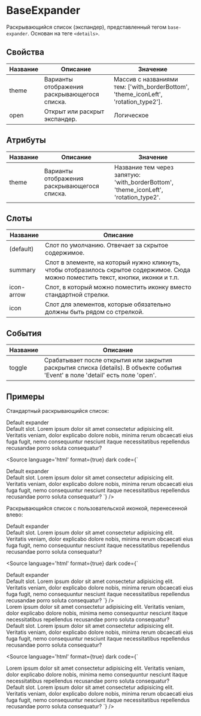 
# BaseExpander

Раскрывающийся список (экспандер), представленный тегом `base-expander`. Основан на теге `<details>`.

## Свойства

| Название | Описание                                     | Значение                                                                            |
|----------|----------------------------------------------|-------------------------------------------------------------------------------------|
| theme    | Варианты отображения раскрывающегося списка. | Массив с названиями тем: ['with_borderBottom', 'theme_iconLeft', 'rotation_type2']. |
| open     | Открыт или раскрыт экспандер.                | Логическое                                                                          |

## Атрибуты

| Название | Описание                                     | Значение                                                                            |
|----------|----------------------------------------------|-------------------------------------------------------------------------------------|
| theme    | Варианты отображения раскрывающегося списка. | Название тем через запятую: 'with_borderBottom', 'theme_iconLeft', 'rotation_type2'.|

## Слоты

| Название   | Описание                                                                                                                             |
|------------|--------------------------------------------------------------------------------------------------------------------------------------|
| (default)  | Слот по умолчанию. Отвечает за скрытое содержимое.                                                                                   |
| summary    | Слот в элементе, на который нужно кликнуть, чтобы отобразилось скрытое содержимое. Сюда можно поместить текст, кнопки, иконки и т.п. |
| icon-arrow | Слот, в который можно поместить иконку вместо стандартной стрелки. 
| icon       | Слот для элементов, которые обязательно должны быть рядом со стрелкой.

## События

| Название | Описание                                                                                                                        |
|----------|---------------------------------------------------------------------------------------------------------------------------------|
| toggle   | Срабатывает после открытия или закрытия раскрытия списка (details). В объекте события 'Event' в поле 'detail' есть поле 'open'. |

## Примеры

Стандартный раскрывающийся список:

<Canvas>
  <base-expander>
    <div slot="summary">Default expander</div>
    Default slot. Lorem ipsum dolor sit amet consectetur adipisicing elit. Veritatis veniam, dolor explicabo dolore nobis, minima rerum obcaecati eius fuga fugit, nemo consequuntur nesciunt itaque necessitatibus repellendus recusandae porro soluta consequatur?
  </base-expander>
</Canvas>

<Source
language='html'
format={true}
dark
code={`
<base-expander>
  <div slot="summary">Default expander</div>
  Default slot. Lorem ipsum dolor sit amet consectetur adipisicing elit.
  Veritatis veniam, dolor explicabo dolore nobis, minima rerum obcaecati eius fuga fugit,
  nemo consequuntur nesciunt itaque necessitatibus repellendus
  recusandae porro soluta consequatur?
</base-expander>
`}
/>

Раскрывающийся список с пользовательской иконкой, перенесенной влево:

<Canvas>
  <base-expander theme="theme_iconLeft,rotation_type2">
    <div slot="summary">Default expander</div>
    <span slot="icon-arrow" className="FontIcon name_caretDown rotate_270"></span>
    Default slot. Lorem ipsum dolor sit amet consectetur adipisicing elit. Veritatis veniam, dolor explicabo dolore nobis, minima rerum obcaecati eius fuga fugit, nemo consequuntur nesciunt itaque necessitatibus repellendus recusandae porro soluta consequatur?
  </base-expander>
</Canvas>

<Source
language='html'
format={true}
dark
code={`
<base-expander theme="theme_iconLeft,rotation_type2">
  <div slot="summary">Default expander</div>
  <span slot="icon-arrow" class="FontIcon name_caretDown"></span>
  Default slot. Lorem ipsum dolor sit amet consectetur adipisicing elit.
  Veritatis veniam, dolor explicabo dolore nobis, minima rerum obcaecati eius fuga fugit,
  nemo consequuntur nesciunt itaque necessitatibus repellendus
  recusandae porro soluta consequatur?
</base-expander>
`}
/>



<Canvas>
  <base-expander>
    <div slot="summary">Lorem ipsum dolor sit amet consectetur adipisicing elit. Veritatis veniam, dolor explicabo dolore nobis, minima nemo consequuntur nesciunt itaque necessitatibus repellendus recusandae porro soluta consequatur?</div>
    <span slot="icon" className="FontIcon name_helpCircleOutline"></span>
    Default slot. Lorem ipsum dolor sit amet consectetur adipisicing elit. Veritatis veniam, dolor explicabo dolore nobis, minima rerum obcaecati eius fuga fugit, nemo consequuntur nesciunt itaque necessitatibus repellendus recusandae porro soluta consequatur?
  </base-expander>
</Canvas>

<Source
language='html'
format={true}
dark
code={`
<base-expander>
  <div slot="summary">Lorem ipsum dolor sit amet consectetur adipisicing elit. Veritatis veniam, dolor explicabo dolore nobis, minima nemo consequuntur nesciunt itaque necessitatibus repellendus recusandae porro soluta consequatur?</div>
  <span slot="icon" className="FontIcon name_helpCircleOutline"></span>
  Default slot. Lorem ipsum dolor sit amet consectetur adipisicing elit. Veritatis veniam, dolor explicabo dolore nobis, minima rerum obcaecati eius fuga fugit, nemo consequuntur nesciunt itaque necessitatibus repellendus recusandae porro soluta consequatur?
</base-expander>
`}
/>
